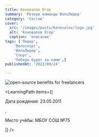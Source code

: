 ```yaml
---
title: Коновалов Егор
summary: 'Резерв команды ВелоЛидер'
category: 'Состав'
cover:
  src: '/images/posts/konovalov/logo.jpg'
  alt: 'Коновалов Егор'
  caption: 'описание'
tags: ['Лидер',
    'Велоспорт',
    'ВелоЛидер',
    'Спорт',
    'Победа будет за нами',]
publishedAt: '2022/09/24'

---
```

<CardLeaders>
<Image
  src="/images/posts/konovalov/logo.jpg"
  alt="open-source benefits for freelancers"
/>

<LearningPath
  items={[
    <p>Дата рождения: 23.05.2011</p>,
    <p>Место учёбы: МБОУ СОШ №75</p>
  ]}
/>
</CardLeaders>